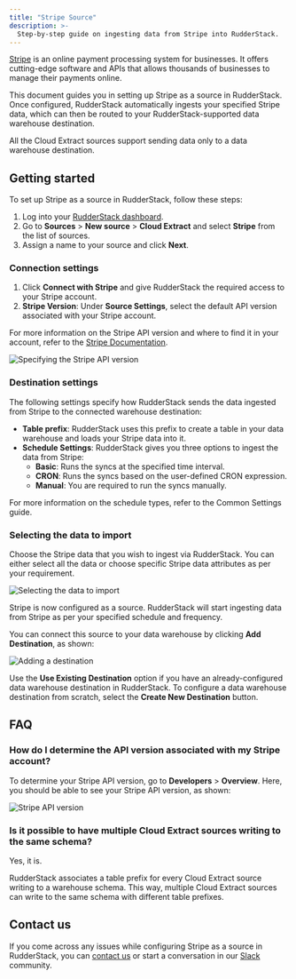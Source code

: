 ```yaml
---
title: "Stripe Source"
description: >-
  Step-by-step guide on ingesting data from Stripe into RudderStack.
---
```


[Stripe](https://stripe.com/) is an online payment processing system for businesses. It offers cutting-edge software and APIs that allows thousands of businesses to manage their payments online.

This document guides you in setting up Stripe as a source in RudderStack. Once configured, RudderStack automatically ingests your specified Stripe data, which can then be routed to your RudderStack-supported data warehouse destination.

<div class="warningBlock">

All the Cloud Extract sources support sending data only to a <Link to="/data-warehouse-integrations/">data warehouse destination</Link>.
</div>

## Getting started

To set up Stripe as a source in RudderStack, follow these steps:

1. Log into your [RudderStack dashboard](https://app.rudderstack.com/).
2. Go to **Sources** > **New source** > **Cloud Extract** and select **Stripe** from the list of sources.
3. Assign a name to your source and click **Next**.

### Connection settings

1. Click **Connect with Stripe** and give RudderStack the required access to your Stripe account.
2. **Stripe Version**: Under **Source Settings**, select the default API version associated with your Stripe account.

<div class="infoBlock">

For more information on the Stripe API version and where to find it in your account, refer to the <a href="https://stripe.com/docs/upgrades">Stripe Documentation</a>.
</div>

<img src="../../assets/cloud-extract-sources/stripe-source-settings.png" alt="Specifying the Stripe API version" />

### Destination settings

The following settings specify how RudderStack sends the data ingested from Stripe to the connected warehouse destination:

- **Table prefix**: RudderStack uses this prefix to create a table in your data warehouse and loads your Stripe data into it.
- **Schedule Settings**: RudderStack gives you three options to ingest the data from Stripe:
    - **Basic**: Runs the syncs at the specified time interval. 
    - **CRON**: Runs the syncs based on the user-defined CRON expression.
    - **Manual**: You are required to run the syncs manually.

<div class="infoBlock">

For more information on the schedule types, refer to the <Link to="/sources/extract/common-settings/">Common Settings</Link> guide.
</div>

### Selecting the data to import

Choose the Stripe data that you wish to ingest via RudderStack. You can either select all the data or choose specific Stripe data attributes as per your requirement.

<img src="../../assets/cloud-extract-sources/stripe-data-import-settings.png" alt="Selecting the data to import" />

Stripe is now configured as a source. RudderStack will start ingesting data from Stripe as per your specified schedule and frequency.

You can connect this source to your data warehouse by clicking **Add Destination**, as shown:

<img src="../../assets/cloud-extract-sources/add-destination.png" alt="Adding a destination" />

<div class="successBlock">

Use the <strong>Use Existing Destination</strong> option if you have an already-configured data warehouse destination in RudderStack. To configure a data warehouse destination from scratch, select the <strong>Create New Destination</strong> button.
</div>

## FAQ

### How do I determine the API version associated with my Stripe account?

To determine your Stripe API version, go to **Developers** > **Overview**. Here, you should be able to see your Stripe API version, as shown:

<img src="../../assets/cloud-extract-sources/stripe-api-version.png" alt="Stripe API version" />

### Is it possible to have multiple Cloud Extract sources writing to the same schema?

Yes, it is.

RudderStack associates a table prefix for every Cloud Extract source writing to a warehouse schema. This way, multiple Cloud Extract sources can write to the same schema with different table prefixes.

## Contact us

If you come across any issues while configuring Stripe as a source in RudderStack, you can [contact us](mailto:%20docs@rudderstack.com) or start a conversation in our [Slack](https://rudderstack.com/join-rudderstack-slack-community) community.
